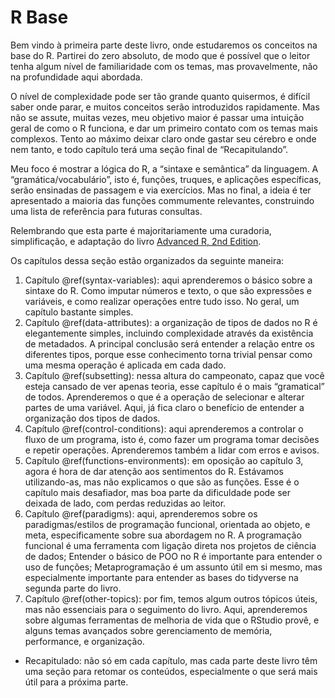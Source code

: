 # R Base {-}

Bem vindo à primeira parte deste livro, onde estudaremos os conceitos na base do R. Partirei do zero absoluto, de modo que é possível que o leitor tenha algum nível de familiaridade com os temas, mas provavelmente, não na profundidade aqui abordada.

O nível de complexidade pode ser tão grande quanto quisermos, é difícil saber onde parar, e muitos conceitos serão introduzidos rapidamente. Mas não se assute, muitas vezes, meu objetivo maior é passar uma intuição geral de como o R funciona, e dar um primeiro contato com os temas mais complexos. Tento ao máximo deixar claro onde gastar seu cérebro e onde nem tanto, e todo capítulo terá uma seção final de "Recapitulando".

Meu foco é mostrar a lógica do R, a "sintaxe e semântica" da linguagem. A "gramática/vocabulário", isto é, funções, truques, e aplicações específicas, serão ensinadas de passagem e via exercícios. Mas no final, a ideia é ter apresentado a maioria das funções commumente relevantes, construindo uma lista de referência para futuras consultas.

Relembrando que esta parte é majoritariamente uma curadoria, simplificação, e adaptação do livro [Advanced R, 2nd Edition](https://adv-r.hadley.nz/).

Os capítulos dessa seção estão organizados da seguinte maneira:

1. Capítulo \@ref(syntax-variables): aqui aprenderemos o básico sobre a sintaxe do R. Como imputar números e texto, o que são expressões e variáveis, e como realizar operações entre tudo isso. No geral, um capítulo bastante simples.
2. Capítulo \@ref(data-attributes): a organização de tipos de dados no R é elegantemente simples, incluindo complexidade através da existência de metadados. A principal conclusão será entender a relação entre os diferentes tipos, porque esse conhecimento torna trivial pensar como uma mesma operação é aplicada em cada dado.
3. Capítulo \@ref(subsetting): nessa altura do campeonato, capaz que você esteja cansado de ver apenas teoria, esse capítulo é o mais "gramatical" de todos. Aprenderemos o que é a operação de selecionar e alterar partes de uma variável. Aqui, já fica claro o benefício de entender a organização dos tipos de dados.
4. Capítulo \@ref(control-conditions): aqui aprenderemos a controlar o fluxo de um programa, isto é, como fazer um programa tomar decisões e repetir operações. Aprenderemos também a lidar com erros e avisos.
5. Capítulo \@ref(functions-environments): em oposição ao capítulo 3, agora é hora de dar atenção aos sentimentos do R. Estávamos utilizando-as, mas não explicamos o que são as funções. Esse é o capítulo mais desafiador, mas boa parte da dificuldade pode ser deixada de lado, com perdas reduzidas ao leitor.
6. Capítulo \@ref(paradigms): aqui, aprenderemos sobre os paradigmas/estilos de programação funcional, orientada ao objeto, e meta, especificamente sobre sua abordagem no R. A programação funcional é uma ferramenta com ligação direta nos projetos de ciência de dados; Entender o básico de POO no R é importante para entender o uso de funções\footnote{Se chutou "objetos", chutou errado.}; Metaprogramação é um assunto útil em si mesmo, mas especialmente importante para entender as bases do tidyverse na segunda parte do livro.
7. Capítulo \@ref(other-topics): por fim, temos algum outros tópicos úteis, mas não essenciais para o seguimento do livro. Aqui, aprenderemos sobre algumas ferramentas de melhoria de vida que o RStudio provê, e alguns temas avançados sobre gerenciamento de memória, performance, e organização.
- Recapitulado: não só em cada capítulo, mas cada parte deste livro têm uma seção para retomar os conteúdos, especialmente o que será mais útil para a próxima parte.
